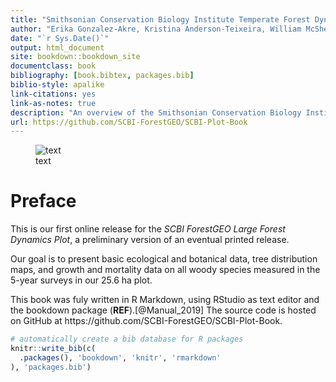```yaml
--- 
title: "Smithsonian Conservation Biology Institute Temperate Forest Dynamics Plot"
author: "Erika Gonzalez-Akre, Kristina Anderson-Teixeira, William McShea, Alyssa Terrell, Ian McGregor, Caroline Kittle"
date: "`r Sys.Date()`"
output: html_document
site: bookdown::bookdown_site
documentclass: book
bibliography: [book.bibtex, packages.bib]
biblio-style: apalike
link-citations: yes
link-as-notes: true
description: "An overview of the Smithsonian Conservation Biology Institute's research plot."
url: https://github.com/SCBI-ForestGEO/SCBI-Plot-Book
---
```


![text](maps_figures_tables/ch_1_intro/green.jpg)


# Preface {-}
This is our first online release for the *SCBI ForestGEO Large Forest Dynamics Plot*, a preliminary version of an eventual printed release.  

Our goal is to present basic ecological and botanical data, tree distribution maps, and growth and mortality data on all woody species measured in the 5-year surveys in our 25.6 ha plot.


This book was fuly written in R Markdown, using RStudio as text editor and the bookdown package (**REF**).[@Manual_2019] The source code is hosted on GitHub at https://github.com/SCBI-ForestGEO/SCBI-Plot-Book. 





```r
# automatically create a bib database for R packages
knitr::write_bib(c(
  .packages(), 'bookdown', 'knitr', 'rmarkdown'
), 'packages.bib')
```